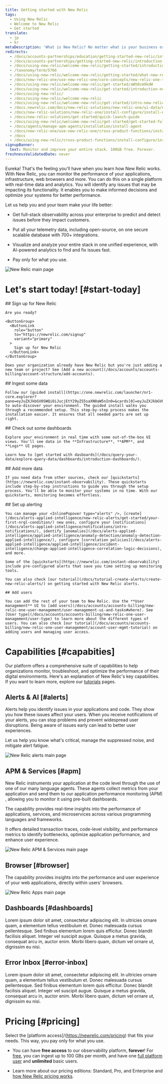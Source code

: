 ```yaml
---
title: Getting started with New Relic
tags:
  - Using New Relic
  - Welcome to New Relic
  - Get started
translate:
  - jp
  - kr
metaDescription: 'What is New Relic? No matter what is your business or role, learn how to make the most of our suite of digital intelligence products.'
redirects:
  - /docs/accounts-partnerships/education/getting-started-new-relic/introduction-new-relic
  - /docs/accounts-partnerships/getting-started-new-relic/introduction-new-relic
  - /docs/using-new-relic/welcome-new-relic/getting-started/introduction-new-relic
  - /taxonomy/term/5766
  - /docs/using-new-relic/welcome-new-relic/getting-started/what-new-relic-can-do-you
  - /docs/new-relic-one/use-new-relic-one/core-concepts/new-relic-one-transition-guide-july-2020
  - /docs/using-new-relic/welcome-new-relic/get-started/aW50cm9kdW
  - /docs/using-new-relic/welcome-new-relic/get-started/introduction-new-relic
  - /docs/using-new-relic/
  - /docs/using-new-relic/welcome-new-relic
  - /docs/using-new-relic/welcome-new-relic/get-started/intro-new-relic
  - /docs.newrelic.com/docs/new-relic-solutions/new-relic-one/ui-data/new-relic-feature-end-life-announcements-july-2020
  - /docs/new-relic-solutions/new-relic-one/install-configure/install-new-relic
  - /docs/new-relic-solutions/get-started/quick-launch-guide
  - /docs/using-new-relic/welcome-new-relic/get-started/get-started-full-stack-observability
  - /docs/agents/manage-apm-agents/installation/install-agent
  - /docs/new-relic-one/use-new-relic-one/cross-product-functions/install-configure/install-new-relic
  - /docs
  - /docs/using-new-relic/cross-product-functions/install-configure/install-new-relic
signupBanner:
  text: Monitor and improve your entire stack. 100GB free. Forever.
freshnessValidatedDate: never
---
```









Eureka! That's the feeling you'll have when you learn how New Relic works. 
With New Relic, you can monitor the performance of your applications, infrastructure, web browsers and more. You can do this on a single platform with real-time data and analytics. You will identify any issues that may be impacting its functionality. It enables you to make informed decisions and optimize your systems for better performance.

Let us help you and your team make your life better:

  * Get full-stack observability across your enterprise to predict and detect issues before they impact customers.

  * Put all your telemetry data, including open-source, on one secure scalable database with 700+ integrations.

  * Visualize and analyze your entire stack in one unified experience, with AI-powered analytics to find and fix issues fast.

  * Pay only for what you use.

<img
  title="New Relic main page"
  alt="New Relic main page"
  src={NROneMain}
/>



# Let's start today! [#start-today]

<Steps>
  <Step>
    ## Sign up for New Relic

    Are you ready?

    <ButtonGroup>
      <ButtonLink
        role="button"
        to="https://newrelic.com/signup"
        variant="primary"
      >
        Sign up for New Relic
      </ButtonLink>
    </ButtonGroup>

    Does your organization already have New Relic but you're just adding a new team or project? See [Add a new account](/docs/accounts/accounts-billing/account-structure/add-accounts).
  </Step>
  <Step>
    ## Ingest some data

    Follow our [guided install](https://one.newrelic.com/launcher/nr1-core.explorer?pane=eyJuZXJkbGV0SWQiOiJucjEtY29yZS5saXN0aW5nIn0=&cards[0]=eyJuZXJkbGV0SWQiOiJucjEtaW5zdGFsbC1uZXdyZWxpYy5ucjEtaW5zdGFsbC1uZXdyZWxpYyIsImFjdGl2ZUNvbXBvbmVudCI6IlZUU09FbnZpcm9ubWVudCIsInBhdGgiOiJndWlkZWQifQ==) to auto-discover your environment. The guided install walks you through a recommended setup. This step-by-step process makes the installation easier. It ensures that all needed parts are set up right.

  </Step>

  <Step>
    ## Check out some dashboards

    Explore your environment in real time with some out-of-the-box UI views. You'll see data in the **Infrastructure**, **APM**, and **Logs** UI pages. 

    Learn how to [get started with dasboards](/docs/query-your-data/explore-query-data/dashboards/introduction-dashboards/).
  </Step>

  <Step>
    ## Add more data

    If you need data from other sources, check our [quickstarts](https://newrelic.com/instant-observability). These quickstarts include step-by-step instructions to guide you through the setup process. You'll be able to monitor your systems in no time. With our quickstarts, monitoring becomes effortless.
  </Step>

  <Step>
    ## Set up alerting

    You can manage your <InlinePopover type="alerts" />, [create](/docs/alerts-applied-intelligence/new-relic-alerts/get-started/your-first-nrql-condition/) new ones, configure your [notifications](/docs/alerts-applied-intelligence/notifications/intro-notifications/), identify [anomalies](/docs/alerts-applied-intelligence/applied-intelligence/anomaly-detection/anomaly-detection-applied-intelligence/), configure [correlation policies](/docs/alerts-applied-intelligence/applied-intelligence/incident-intelligence/change-applied-intelligence-correlation-logic-decisions), and more. 

    Some of the [quickstarts](https://newrelic.com/instant-observability) include pre-configured alerts that save you time setting up monitoring tools.

    You can also check [our tutorial](/docs/tutorial-create-alerts/create-new-relic-alerts/) on getting started with New Relic alerts.
    
  </Step>

  <Step>

    ## Add users

    You can add the rest of your team to New Relic. Use the **User management** UI to [add users](/docs/accounts/accounts-billing/new-relic-one-user-management/user-management-ui-and-tasks#where). See [User type](/docs/accounts/accounts-billing/new-relic-one-user-management/user-type) to learn more about the different types of users. You can also check [our tutorial](/docs/accounts/accounts-billing/new-relic-one-user-management/account-user-mgmt-tutorial) on adding users and managing user access.
  </Step>
</Steps>



# Capabilities [#capabities]

Our platform offers a comprehensive suite of capabilities to help organizations monitor, troubleshoot, and optimize the performance of their digital environments. Here's an explanation of New Relic's key capabilities. If you want to learn more, explore our [tutorials](/docs/new-relic-solutions/tutorial-landing-page/) pages. 


## Alerts & AI [#alerts]

Alerts help you identify issues in your applications and code. They show you how these issues affect your users. When you receive notifications of your alerts, you can stop problems and prevent widespread user disruptions. Being aware of issues early can lead to better user experiences.

Let us help you know what's critical, manage the suppressed noise, and mitigate alert fatigue.

<img
  title="New Relic alerts main page"
  alt="New Relic alerts main page"
  src={NRAlertsMain}
/>



## APM & Services [#apm]

New Relic instruments your application at the code level through the use of one of our many language agents. These agents collect metrics from your application and send them to our application performance monitoring (APM) , allowing you to monitor it using pre-built dashboards.

The <InlinePopover type="apm" /> capability provides real-time insights into the performance of applications, services, and microservices across various programming languages and frameworks.

It offers detailed transaction traces, code-level visibility, and performance metrics to identify bottlenecks, optimize application performance, and enhance user experience.

<img
  title="New Relic APM & Services main page"
  alt="New Relic APM & Services main page"
  src={NRApmMain}
/>


## Browser [#browser]

The <InlinePopover type="browser" /> capability provides insights into the performance and user experience of your web applications, directly within users' browsers.


<img
  title="New Relic Apps main page"
  alt="New Relic Apps main page"
  src={NRBrowserMain}
/>


## Dashboards [#dashboards]

Lorem ipsum dolor sit amet, consectetur adipiscing elit. In ultricies ornare quam, a elementum tellus vestibulum et. Donec malesuada cursus pellentesque. Sed finibus elementum lorem quis efficitur. Donec blandit facilisis aliquet. Integer vel suscipit augue. Quisque a metus gravida, consequat arcu in, auctor enim. Morbi libero quam, dictum vel ornare ut, dignissim eu nisi.


## Error Inbox [#error-inbox]

Lorem ipsum dolor sit amet, consectetur adipiscing elit. In ultricies ornare quam, a elementum tellus vestibulum et. Donec malesuada cursus pellentesque. Sed finibus elementum lorem quis efficitur. Donec blandit facilisis aliquet. Integer vel suscipit augue. Quisque a metus gravida, consequat arcu in, auctor enim. Morbi libero quam, dictum vel ornare ut, dignissim eu nisi.



# Pricing [#pricing]

Select the [platform access]/(https://newrelic.com/pricing) that fits your needs. This way, you pay only for what you use.

  * You can have **free access** to our observability platform, **forever**! For [free](/docs/accounts/accounts-billing/new-relic-one-pricing-billing/new-relic-one-pricing-billing/#free), you can ingest up to 100 GBs per month, and have one [full platform user](/docs/accounts/accounts-billing/new-relic-one-user-management/user-type) and **unlimited** basic users.

  * Learn more about our pricing editions: Standard, Pro, and Enterprise and  [how New Relic pricing works](/docs/accounts/accounts-billing/new-relic-one-pricing-billing/new-relic-one-pricing-billing/#free).


